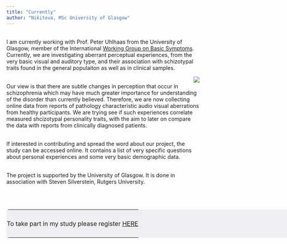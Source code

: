 ```yaml
---
title: "Currently"
author: "Nikitova, MSc University of Glasgow"
---
```


<br>
I am currently working with Prof. Peter Uhlhaas from the University of Glasgow, member of the International [Working Group on Basic Symptoms](https://basicsymptoms.org/about-us/). Currently, we are investigating aberrant perceptual experiences, from the very basic visual and auditory type, and their association with schizotypal traits found in the general populaiton as well as in clinical samples.


<img style="float: right;margin-left:10px" src="images/brain.jpg">


<br>
Our view is that there are subtle changes in perception that occur in schizophrenia which may have much greater importance for understanding of the disorder than currently believed. Therefore, we are now collecting online data from reports of pathology characteristic  audio visual aberrations from healthy participants. We are trying see if such experiences correlate measured shcizotypal personality traits, with the aim to later on compare the data with reports from clinically diagnosed patients.

<br>
If interested in contributing and spread the word about our project, the study can be accessed online. It contains a list of very specific questions about personal experiences and some very basic demographic data.

<br>
The project is supported by the University of Glasgow. It is done in association with Steven Silverstein, Rutgers University.

<br>
<br>

<table style="float: bottom; width:1000px; background-color: #efeff2; border-radius:6px">
<tr>
<td style= "text-align: center; padding: 10px 0px 10px 1px;" >

To take part in my study please register [HERE](http://experiments.psy.gla.ac.uk/experiments/assessment.php?id=262)

</td>
</tr>
</table>
